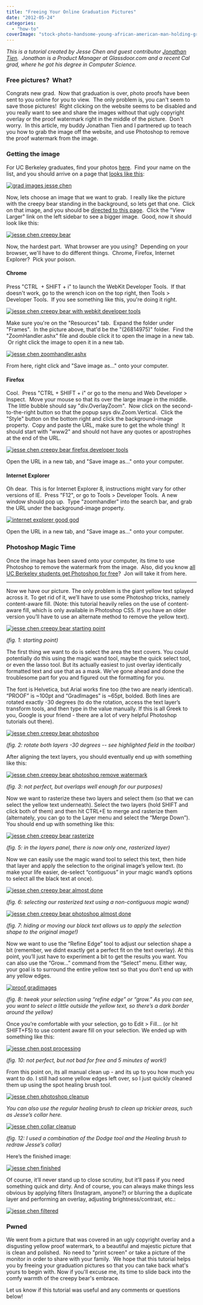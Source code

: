 ```yaml
---
title: "Freeing Your Online Graduation Pictures"
date: "2012-05-24"
categories: 
  - "how-to"
coverImage: "stock-photo-handsome-young-african-american-man-holding-graduation-diploma-33875587.jpg"
---
```


_This is a tutorial created by Jesse Chen and guest contributor [Jonathan Tien](http://www.ocf.berkeley.edu/~jotien/portfolio/).  Jonathan is a Product Manager at Glassdoor.com and a recent Cal grad, where he got his degree in Computer Science._

### Free pictures?  What?

Congrats new grad.  Now that graduation is over, photo proofs have been sent to you online for you to view.  The only problem is, you can't seem to save those pictures!  Right clicking on the website seems to be disabled and you really want to see and share the images without that ugly copyright overlay or the proof watermark right in the middle of the picture.  Don't worry.  In this article, my buddy Jonathan Tien and I partnered up to teach you how to grab the image off the website, and use Photoshop to remove the proof watermark from the image.

### Getting the image

For UC Berkeley graduates, find your photos [here](http://www2.gradimages.com/).  Find your name on the list, and you should arrive on a page that [looks like this](http://www2.gradimages.com/Proofs?PIN=17823395&LastName=CHEN):

[![](images/2012-05-23_1820-1024x789.png "grad images jesse chen")](http://www.jessechen.net/blog/wp-content/uploads/2012/05/2012-05-23_1820.png)

Now, lets choose an image that we want to grab.  I really like the picture with the creepy bear standing in the background, so lets get that one.  Click on that image, and you should be [directed to this page](http://www2.gradimages.com/Catalog/List/26814975?PIN=17823395&LastName=CHEN).  Click the "View Larger" link on the left sidebar to see a bigger image.  Good, now it should look like this:

[![](images/2012-05-23_1826-1024x848.png "jesse chen creepy bear")](http://www.jessechen.net/blog/wp-content/uploads/2012/05/2012-05-23_1826.png)

Now, the hardest part.  What browser are you using?  Depending on your browser, we'll have to do different things.  Chrome, Firefox, Internet Explorer?  Pick your poison.

#### Chrome

Press "CTRL  + SHIFT + i" to launch the WebKit Developer Tools.  If that doesn't work, go to the wrench icon on the top right, then Tools > Developer Tools.  If you see something like this, you're doing it right. 

[![](images/2012-05-23_1834-1024x845.png "jesse chen creepy bear with webkit developer tools")](http://www.jessechen.net/blog/wp-content/uploads/2012/05/2012-05-23_1834.png)

Make sure you're on the "Resources" tab.  Expand the folder under "Frames".  In the picture above, that'd be the "(26814975)" folder.  Find the "ZoomHandler.ashx" file and double click it to open the image in a new tab.  Or right click the image to open it in a new tab.

[![](images/2012-05-23_1839-1024x807.png "jesse chen zoomhandler.ashx")](http://www.jessechen.net/blog/wp-content/uploads/2012/05/2012-05-23_1839.png)

From here, right click and "Save image as..." onto your computer.

#### Firefox

Cool.  Press "CTRL + SHIFT + i" or go to the menu and Web Developer > Inspect.  Move your mouse so that its over the large image in the middle.  The little bubble should say "div.OverlayZoom".  Now click on the second-to-the-right button so that the popup says div.Zoom.Vertical.  Click the "Style" button on the bottom right and click the background-image property.  Copy and paste the URL, make sure to get the whole thing!  It should start with "www2" and should not have any quotes or apostrophes at the end of the URL.

[![](images/2012-05-23_1853-1024x751.png "jesse chen creepy bear firefox developer tools")](http://www.jessechen.net/blog/wp-content/uploads/2012/05/2012-05-23_1853.png)

Open the URL in a new tab, and "Save image as..." onto your computer.

#### Internet Explorer

Oh dear.  This is for Internet Explorer 8, instructions might vary for other versions of IE.  Press "F12", or go to Tools > Developer Tools.  A new window should pop up.  Type "zoomhandler" into the search bar, and grab the URL under the background-image property.

[![](images/2012-05-23_1911.png "internet explorer good god")](http://www.jessechen.net/blog/wp-content/uploads/2012/05/2012-05-23_1911.png)

Open the URL in a new tab, and "Save image as..." onto your computer.

### Photoshop Magic Time

Once the image has been saved onto your computer, its time to use Photoshop to remove the watermark from the image.  Also, did you know [all UC Berkeley students get Photoshop for free](http://ist.berkeley.edu/software-central/adobe)?  Jon will take it from here.

* * *

Now we have our picture. The only problem is the giant yellow text splayed across it. To get rid of it, we’ll have to use some Photoshop tricks, namely content-aware fill. (Note: this tutorial heavily relies on the use of content-aware fill, which is only available in Photoshop CS5. If you have an older version you’ll have to use an alternate method to remove the yellow text).

[![](images/1-1024x640.jpg "jesse chen creepy bear starting point")](http://www.jessechen.net/blog/wp-content/uploads/2012/05/1.jpg)

_(fig. 1: starting point)_

The first thing we want to do is select the area the text covers. You could potentially do this using the magic wand tool, maybe the quick select tool, or even the lasso tool. But its actually easiest to just overlay identically formatted text and use that as a mask. We’ve gone ahead and done the troublesome part for you and figured out the formatting for you.

The font is Helvetica, but Arial works fine too (the two are nearly identical). “PROOF” is ~100pt and “GradImages” is ~65pt, bolded. Both lines are rotated exactly -30 degrees (to do the rotation, access the text layer’s transform tools, and then type in the value manually. If this is all Greek to you, Google is your friend - there are a lot of very helpful Photoshop tutorials out there).

[![](images/2-1024x640.jpg "jesse chen creepy bear photoshop")](http://www.jessechen.net/blog/wp-content/uploads/2012/05/2.jpg)

_(fig. 2: rotate both layers -30 degrees -- see highlighted field in the toolbar)_

After aligning the text layers, you should eventually end up with something like this:

[![](images/3-1024x640.jpg "jesse chen creepy bear photoshop remove watermark")](http://www.jessechen.net/blog/wp-content/uploads/2012/05/3.jpg)

_(fig. 3: not perfect, but overlaps well enough for our purposes)_

Now we want to rasterize these two layers and select them (so that we can select the yellow text underneath). Select the two layers (hold SHIFT and click both of them) and then hit CTRL+E to merge and rasterize them (alternately, you can go to the Layer menu and select the “Merge Down”). You should end up with something like this:

[![](images/5-1-1024x640.jpg "jesse chen creepy bear rasterize")](http://www.jessechen.net/blog/wp-content/uploads/2012/05/5-1.jpg)

_(fig. 5: in the layers panel, there is now only one, rasterized layer)_

Now we can easily use the magic wand tool to select this text, then hide that layer and apply the selection to the original image’s yellow text. (to make your life easier, de-select “contiguous” in your magic wand’s options to select all the black text at once).

[![](images/6-1024x640.jpg "jesse chen creepy bear almost done")](http://www.jessechen.net/blog/wp-content/uploads/2012/05/6.jpg)

_(fig. 6: selecting our rasterized text using a non-contiguous magic wand)_

[![](images/7-1024x640.jpg "jesse chen creepy bear photoshop almost done")](http://www.jessechen.net/blog/wp-content/uploads/2012/05/7.jpg)

_(fig. 7: hiding or moving our black text allows us to apply the selection shape to the original image!)_

Now we want to use the “Refine Edge” tool to adjust our selection shape a bit (remember, we didnt exactly get a perfect fit on the text overlay). At this point, you’ll just have to experiment a bit to get the results you want. You can also use the “Grow...” command from the “Select” menu. Either way, your goal is to surround the entire yellow text so that you don’t end up with any yellow edges.

[![](images/8-1024x640.jpg "proof gradimages")](http://www.jessechen.net/blog/wp-content/uploads/2012/05/8.jpg)

_(fig. 8: tweak your selection using “refine edge” or “grow.” As you can see, you want to select a little outside the yellow text, so there’s a dark border around the yellow)_

Once you’re comfortable with your selection, go to Edit > Fill... (or hit SHIFT+F5) to use content aware fill on your selection. We ended up with something like this:

[![](images/10-1024x640.jpg "jesse chen post processing")](http://www.jessechen.net/blog/wp-content/uploads/2012/05/10.jpg)

_(fig. 10: not perfect, but not bad for free and 5 minutes of work!)_

From this point on, its all manual clean up - and its up to you how much you want to do. I still had some yellow edges left over, so I just quickly cleaned them up using the spot healing brush tool.

[![](images/11-1024x640.jpg "jesse chen photoshop cleanup")](http://www.jessechen.net/blog/wp-content/uploads/2012/05/11.jpg)

_You can also use the regular healing brush to clean up trickier areas, such as Jesse’s collar here._

[![](images/12-1024x640.jpg "jesse chen collar cleanup")](http://www.jessechen.net/blog/wp-content/uploads/2012/05/12.jpg)

_(fig. 12: I used a combination of the Dodge tool and the Healing brush to redraw Jesse’s collar)_

Here’s the finished image:

[![](images/jesse.jpg "jesse chen finished")](http://www.jessechen.net/blog/wp-content/uploads/2012/05/jesse.jpg)

Of course, it’ll never stand up to close scrutiny, but it’ll pass if you need something quick and dirty. And of course, you can always make things less obvious by applying filters (Instagram, anyone?) or blurring the a duplicate layer and performing an overlay, adjusting brightness/contrast, etc.:

[![](images/overlaid.jpg "jesse chen filtered")](http://www.jessechen.net/blog/wp-content/uploads/2012/05/overlaid.jpg)

### Pwned

We went from a picture that was covered in an ugly copyright overlay and a disgusting yellow proof watermark, to a beautiful and majestic picture that is clean and polished.  No need to "print screen" or take a picture of the monitor in order to share with your family.  We hope that this tutorial helps you by freeing your graduation pictures so that you can take back what's yours to begin with. Now if you'll excuse me, its time to slide back into the comfy warmth of the creepy bear's embrace.

Let us know if this tutorial was useful and any comments or questions below!
